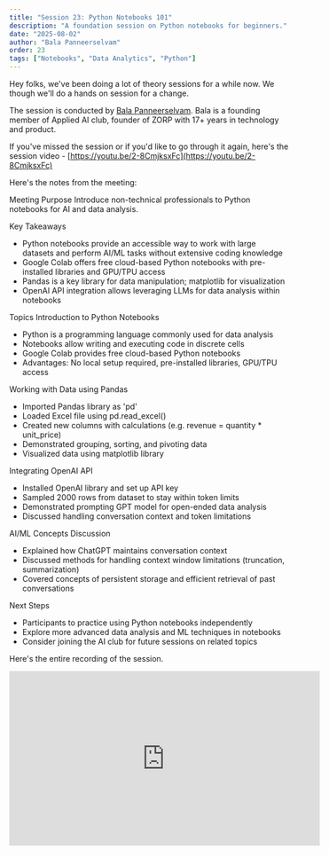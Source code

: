 ```yaml
---
title: "Session 23: Python Notebooks 101"
description: "A foundation session on Python notebooks for beginners."
date: "2025-08-02"
author: "Bala Panneerselvam"
order: 23
tags: ["Notebooks", "Data Analytics", "Python"]
---
```


Hey folks, we've been doing a lot of theory sessions for a while now. We though we'll do a hands on session for a change. 

The session is conducted by [Bala Panneerselvam](https://www.linkedin.com/in/balakumaranpanneerselvam/). Bala is a founding member of Applied AI club, founder of ZORP with 17+ years in technology and product.

If you've missed the session or if you'd like to go through it again, here's the session video - [https://youtu.be/2-8CmjksxFc](https://youtu.be/2-8CmjksxFc)

Here's the notes from the meeting: 

Meeting Purpose
Introduce non-technical professionals to Python notebooks for AI and data analysis.

Key Takeaways
  - Python notebooks provide an accessible way to work with large datasets and perform AI/ML tasks without extensive coding knowledge
  - Google Colab offers free cloud-based Python notebooks with pre-installed libraries and GPU/TPU access
  - Pandas is a key library for data manipulation; matplotlib for visualization
  - OpenAI API integration allows leveraging LLMs for data analysis within notebooks

Topics
Introduction to Python Notebooks
  - Python is a programming language commonly used for data analysis
  - Notebooks allow writing and executing code in discrete cells
  - Google Colab provides free cloud-based Python notebooks
  - Advantages: No local setup required, pre-installed libraries, GPU/TPU access

Working with Data using Pandas
  - Imported Pandas library as 'pd'
  - Loaded Excel file using pd.read_excel()
  - Created new columns with calculations (e.g. revenue = quantity * unit_price)
  - Demonstrated grouping, sorting, and pivoting data
  - Visualized data using matplotlib library

Integrating OpenAI API

  - Installed OpenAI library and set up API key
  - Sampled 2000 rows from dataset to stay within token limits
  - Demonstrated prompting GPT model for open-ended data analysis
  - Discussed handling conversation context and token limitations

AI/ML Concepts Discussion
  - Explained how ChatGPT maintains conversation context
  - Discussed methods for handling context window limitations (truncation, summarization)
  - Covered concepts of persistent storage and efficient retrieval of past conversations

Next Steps
  - Participants to practice using Python notebooks independently
  - Explore more advanced data analysis and ML techniques in notebooks
  - Consider joining the AI club for future sessions on related topics

Here's the entire recording of the session.

<div style={{ display: 'flex', justifyContent: 'center', margin: '2rem 0' }}>
  <iframe 
    width="560" 
    height="315" 
    src="https://www.youtube.com/embed/2-8CmjksxFc" 
    title="Applied AI Session 23: Python Notebooks 101" 
    frameBorder="0" 
    allow="accelerometer; autoplay; clipboard-write; encrypted-media; gyroscope; picture-in-picture" 
    allowFullScreen
  ></iframe>
</div>
